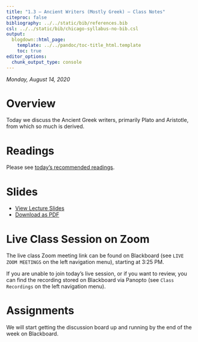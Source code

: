 ```yaml
---
title: "1.3 — Ancient Writers (Mostly Greek) — Class Notes"
citeproc: false
bibliography: ../../static/bib/references.bib
csl: ../../static/bib/chicago-syllabus-no-bib.csl
output:
  blogdown::html_page:
    template: ../../pandoc/toc-title_html.template
    toc: true
editor_options: 
  chunk_output_type: console
---
```


*Monday, August 14, 2020*

# Overview

Today we discuss the Ancient Greek writers, primarily Plato and Aristotle, from which so much is derived.

# Readings

Please see [today's recommended readings](/reading/1.3-reading).

# Slides

- [<i class="fas fa-chalkboard-teacher"></i> View Lecture Slides](/slides/1.3-slides.html)
- [<i class="fas fa-file-pdf"></i> Download as PDF](/slides/1.3-slides.pdf)

# Live Class Session on Zoom

The live class <i class="fas fa-video"></i> Zoom meeting link can be found on Blackboard (see `LIVE ZOOM MEETINGS` on the left navigation menu), starting at 3:25 PM.

If you are unable to join today's live session, or if you want to review, you can find the recording stored on Blackboard via Panopto (see `Class Recordings` on the left navigation menu).

# Assignments

We will start getting the discussion board up and running by the end of the week on Blackboard. 